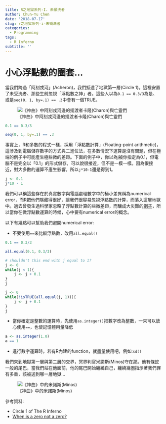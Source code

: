 ```yaml
---
title: R之地獄系列-I. 未領洗者
author: Chun-Yu Chen
date: '2018-07-17'
slug: r之地獄系列-i-未領洗者
categories:
  - Programming
tags:
  - R Inferno
subtitle: ''
---
```

# 小心浮點數的圈套...

當我們跨過「阿刻戎河」(Acheron)，我們抵達了地獄第一層(Circle 1)。這裡安置了未受洗者、那些生前忽視「浮點數之神」者。這些人以為`0.1 == 0.3/3`為是、或是`seq(0, 1, by=.1) == .3`中會有一個TRUE。

![《神曲》中阿刻戎河邊的擺渡者卡隆(Charon)與亡靈們](https://raw.githubusercontent.com/yo80106/R_Notes/master/public/image/Inferno_Canto_3_Charon_strikes_lines_107-108.jpg)

```r
0.1 == 0.3/3
```

```r
seq(0, 1, by=.1) == .3
```

事實上，R和多數的程式一樣，採用「浮點數計算」(Floating-point arithmetic)，這涉及到電腦儲存數字的方式與二進位法，在多數情況下運算是沒有問題，但在極端的例子中可能產生極些微的差距。下面的例子中，你以為j被你指定為0.1，但電腦不是完全以「0.1」的形式儲存，可以說很接近，但不是一模一樣。因為很接近，對大多數的運算不產生影響，所以`j*10-1`還是得到1。

```r
j <- 0.1
j*10 - 1
```

我們可以稱這些存在於真實數字與電腦處理數字中的極小差異稱為numerical error，而R把他們隱藏得很好，讓我們很容易忽視浮點數的計算，而落入這層地獄中。過去曾發生過科學家忽略了浮點數計算的些微差距，而釀成大災難的[例子](https://www.techradar.com/news/computing/why-computers-suck-at-maths-644771/3)，所以當你在做浮點數運算的時候，心中要有numerical error的概念。

以下有幾點可以幫助我們避開numerical error:

- 不要使用`==`來比較浮點數，改用`all.equal()`

```r
0.1 == 0.3/3
```

```r
all.equal(0.1, 0.3/3)
```

```r
# shouldn't this end with j equal to 1?
j <- 0
while(j < 1){
    j <- j + 0.1
}
j
```

```r
j <- 0
while(!isTRUE(all.equal(j, 1))){
    j <- j + 0.1
}
j
```

- 當你確定是整數的運算時，先使用`as.integer()`把數字改為整數，一來可以放心使用`==`，也使記憶體用量降低

```r
a <- as.integer(1.0)
a == 1
```

- 進行數字運算時，若有R內建的function，就盡量使用吧，例如:`sd()`

我們來到地獄第一層與第二層的交界，冥界判官米諾斯(Minos)守在那。他有條蛇一般的尾巴，當我們站在他面前，他的尾巴開始纏繞自己，纏繞幾圈指示著我們罪有多重，該被送到哪一層地獄...

![《神曲》中的米諾斯(Minos)](https://raw.githubusercontent.com/yo80106/R_Notes/master/public/image/Inferno_Canto_5_line_4_Minos.jpg)

參考資料:

- Circle 1 of The R Inferno
- [When is a zero not a zero?](http://blog.revolutionanalytics.com/2009/03/when-is-a-zero-not-a-zero.html)